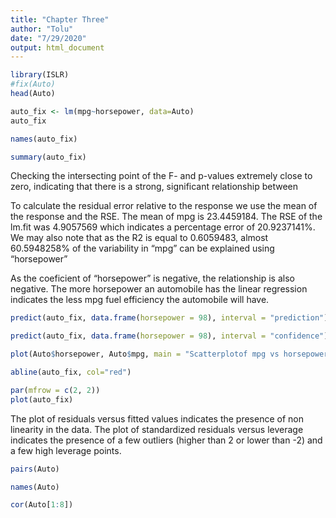 ```yaml
---
title: "Chapter Three"
author: "Tolu"
date: "7/29/2020"
output: html_document
---
```

```r
library(ISLR)
#fix(Auto)
head(Auto)
```

```r
auto_fix <- lm(mpg~horsepower, data=Auto)
auto_fix
```
```r
names(auto_fix)
```

```r
summary(auto_fix)
```
Checking the intersecting point of the F- and p-values extremely close to zero, indicating that there is a strong, significant relationship between 

To calculate the residual error relative to the response we use the mean of the response and the RSE. The mean of mpg is 23.4459184. The RSE of the lm.fit was 4.9057569 which indicates a percentage error of 20.9237141%. We may also note that as the R2 is equal to 0.6059483, almost 60.5948258% of the variability in “mpg” can be explained using “horsepower”

As the coeficient of “horsepower” is negative, the relationship is also negative. The more horsepower an automobile has the linear regression indicates the less mpg fuel efficiency the automobile will have.

```r
predict(auto_fix, data.frame(horsepower = 98), interval = "prediction")
```

```r
predict(auto_fix, data.frame(horsepower = 98), interval = "confidence")
```

```r
plot(Auto$horsepower, Auto$mpg, main = "Scatterplotof mpg vs horsepower", xlab = "horsepower", ylab = "mpg", col = "blue")
```

```r
abline(auto_fix, col="red")
```

```r
par(mfrow = c(2, 2))
plot(auto_fix)
```
The plot of residuals versus fitted values indicates the presence of non linearity in the data. The plot of standardized residuals versus leverage indicates the presence of a few outliers (higher than 2 or lower than -2) and a few high leverage points.

```r
pairs(Auto)
```
```r
names(Auto)
```

```r
cor(Auto[1:8])
```
